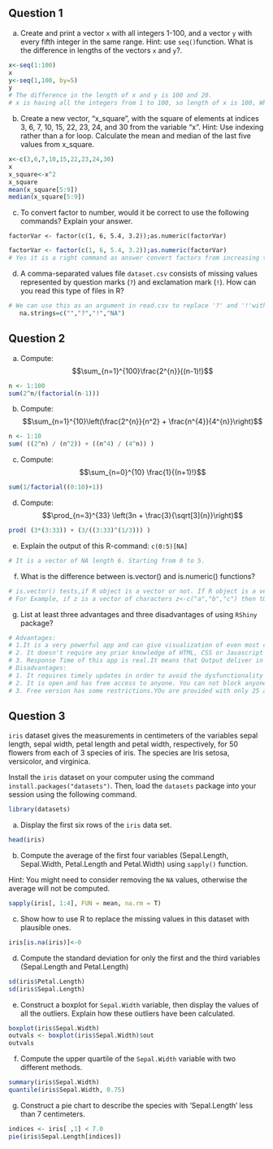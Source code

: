 

## Question 1

a) Create and print a vector `x` with all integers 1-100, and a vector `y` with every fifth integer in the same range. Hint: use `seq()`function. What is the difference in lengths of the vectors `x` and `y`?.

```{r}
x<-seq(1:100)
x
y<-seq(1,100, by=5)
y
# The difference in the length of x and y is 100 and 20.
# x is having all the integers from 1 to 100, so length of x is 100, Whereas length of y is 20, as it has every fifth integer.
```

b) Create a new vector, "x_square", with the square of elements at indices 3, 6, 7, 10, 15, 22, 23, 24, and 30 from the variable "x". Hint: Use indexing rather than a for loop. Calculate the mean and median of the last five values from x_square.

```{r}
x<-c(3,6,7,10,15,22,23,24,30)
x
x_square<-x^2
x_square
mean(x_square[5:9])
median(x_square[5:9])
```

c) To convert factor to number, would it be correct to use the following commands? Explain your answer.

`factorVar <- factor(c(1, 6, 5.4, 3.2));as.numeric(factorVar)`

```{r}
factorVar <- factor(c(1, 6, 5.4, 3.2));as.numeric(factorVar)
# Yes it is a right command as answer convert factors from increasing to decreasing.1 belongs to least number 1 and 4 belong to highest number 6 in data set and so on.
```

d) A comma-separated values file `dataset.csv` consists of missing values represented by question marks (`?`) and exclamation mark (`!`). How can you read this type of files in R?

```{r}
# We can use this as an argument in read.csv to replace '?' and '!'with 'NA' using this argument in read.csv.
   na.strings=c("","?","!","NA")
```

\newpage
## Question 2

a) Compute: $$\sum_{n=1}^{100}\frac{2^{n}}{(n-1)!}$$

```{r}

n <- 1:100
sum(2^n/(factorial(n-1)))


```

b) Compute: $$\sum_{n=1}^{10}\left(\frac{2^{n}}{n^2} + \frac{n^{4}}{4^{n}}\right)$$

```{r}

n <- 1:10
sum( ((2^n) / (n^2)) + ((n^4) / (4^n)) )
```

c) Compute: $$\sum_{n=0}^{10} \frac{1}{(n+1)!}$$  

```{r}

sum(1/factorial((0:10)+1))
```

d) Compute: $$\prod_{n=3}^{33} \left(3n + \frac{3}{\sqrt[3]{n}}\right)$$

```{r}
prod( (3*(3:33)) + (3/((3:33)^(1/3))) )
```

e) Explain the output of this R-command:
`c(0:5)[NA]`

```{r}
# It is a vector of NA length 6. Starting from 0 to 5. 
```

f) What is the difference between is.vector() and is.numeric() functions?

```{r}
# is.vector() tests,if R object is a vector or not. If R object is a vector then it returns value TRUE and vice versa . While is.numeric() tests if R object is a numeric vector or not.
# For Example, if z is a vector of characters z<-c("a","b","c") then tO check whether z is a vector,use is.vector(z). It will return value TRUE. but if you want to  check the same vector with is.numeric(), it will return value as FALSE. It is  because class of Vector is character not numeric.

```

g) List at least three advantages and three disadvantages of using `RShiny` package?
```{r}
# Advantages:
# 1.It is a very powerful app and can give visualization of even most complex data.
# 2. It doesn't require any prior knowledge of HTML, CSS or Javascript to build this app complete functionally.
# 3. Response Time of this app is real.It means that Output deliver in a very short span of time and thus make it real time.
# Disadvantages:
# 1. It requires timely updates in order to avoid the dysfunctionality of this app.
# 2. It is open and has free access to anyone. You can not block anyone's access.
# 3. Free version has some restrictions.YOu are provided with only 25 active hours per month per account.

```

\newpage
## Question 3
`iris` dataset gives the measurements in centimeters of the variables sepal length, sepal width, petal length and petal width, respectively, for 50 flowers from each of 3 species of iris. The species are Iris setosa, versicolor, and virginica.

Install the `iris` dataset on your computer using the command `install.packages("datasets")`. Then, load the `datasets` package into your session using the following command.
```{r}
library(datasets)
```

a) Display the first six rows of the `iris` data set.

```{r}
head(iris)
```

b) Compute the average of the first four variables (Sepal.Length, Sepal.Width, Petal.Length and Petal.Width) using `sapply()` function.

Hint: You might need to consider removing the `NA` values, otherwise the average will not be computed.

```{r}
sapply(iris[, 1:4], FUN = mean, na.rm = T)
```

c) Show how to use R to replace the missing values in this dataset with plausible ones.

```{r}
iris[is.na(iris)]<-0
```

d) Compute the standard deviation for only the first and the third variables (Sepal.Length and Petal.Length)

```{r}
sd(iris$Petal.Length)
sd(iris$Sepal.Length)
```

e) Construct a boxplot for `Sepal.Width` variable, then display the values of all the outliers. Explain how these outliers have been calculated.

```{r}
boxplot(iris$Sepal.Width)
outvals <- boxplot(iris$Sepal.Width)$out
outvals

```

f) Compute the upper quartile of the `Sepal.Width` variable with two different methods.

```{r}
summary(iris$Sepal.Width)
quantile(iris$Sepal.Width, 0.75)

```

g) Construct a pie chart to describe the species with 'Sepal.Length' less than 7 centimeters.
```{r}
indices <- iris[ ,1] < 7.0
pie(iris$Sepal.Length[indices])
```



